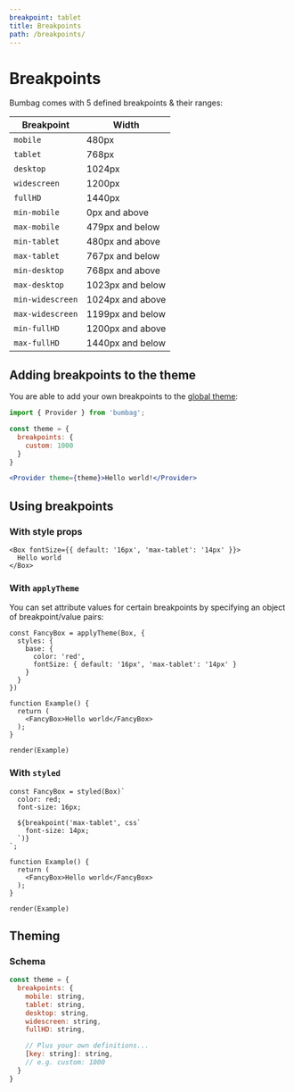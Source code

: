 ```yaml
---
breakpoint: tablet
title: Breakpoints
path: /breakpoints/
---
```


# Breakpoints

Bumbag comes with 5 defined breakpoints & their ranges:

| Breakpoint       | Width            |
| ---------------- | ---------------- |
| `mobile`         | 480px            |
| `tablet`         | 768px            |
| `desktop`        | 1024px           |
| `widescreen`     | 1200px           |
| `fullHD`         | 1440px           |
| `min-mobile`     | 0px and above    |
| `max-mobile`     | 479px and below  |
| `min-tablet`     | 480px and above  |
| `max-tablet`     | 767px and below  |
| `min-desktop`    | 768px and above  |
| `max-desktop`    | 1023px and below |
| `min-widescreen` | 1024px and above |
| `max-widescreen` | 1199px and below |
| `min-fullHD`     | 1200px and above |
| `max-fullHD`     | 1440px and below |

## Adding breakpoints to the theme

You are able to add your own breakpoints to the [global theme](/theming):

```jsx
import { Provider } from 'bumbag';

const theme = {
  breakpoints: {
    custom: 1000
  }
}

<Provider theme={theme}>Hello world!</Provider>
```

## Using breakpoints

### With style props

```jsx-live
<Box fontSize={{ default: '16px', 'max-tablet': '14px' }}>
  Hello world
</Box>
```

### With `applyTheme`

You can set attribute values for certain breakpoints by specifying an object of breakpoint/value pairs:

```function-live noInline
const FancyBox = applyTheme(Box, {
  styles: {
    base: {
      color: 'red',
      fontSize: { default: '16px', 'max-tablet': '14px' }
    }
  }
})

function Example() {
  return (
    <FancyBox>Hello world</FancyBox>
  );
}

render(Example)
```

### With `styled`

```function-live noInline
const FancyBox = styled(Box)`
  color: red;
  font-size: 16px;

  ${breakpoint('max-tablet', css`
    font-size: 14px;
  `)}
`;

function Example() {
  return (
    <FancyBox>Hello world</FancyBox>
  );
}

render(Example)
```

## Theming

### Schema

```js
const theme = {
  breakpoints: {
    mobile: string,
    tablet: string,
    desktop: string,
    widescreen: string,
    fullHD: string,

    // Plus your own definitions...
    [key: string]: string,
    // e.g. custom: 1000
  }
}
```
